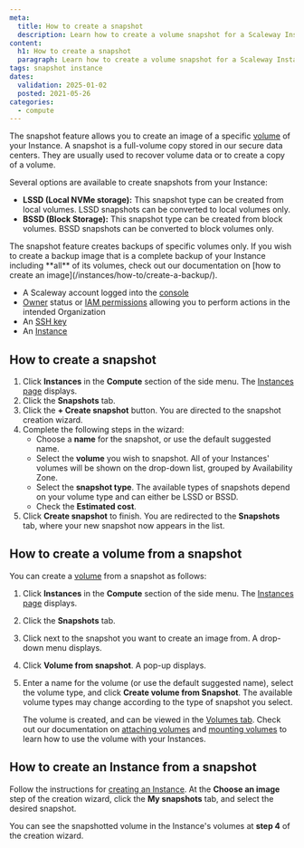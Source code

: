 ```yaml
---
meta:
  title: How to create a snapshot
  description: Learn how to create a volume snapshot for a Scaleway Instance with this easy-to-follow guide.
content:
  h1: How to create a snapshot
  paragraph: Learn how to create a volume snapshot for a Scaleway Instance with this easy-to-follow guide.
tags: snapshot instance
dates:
  validation: 2025-01-02
  posted: 2021-05-26
categories:
  - compute
---
```


The snapshot feature allows you to create an image of a specific [volume](/instances/concepts/#volumes) of your Instance. A snapshot is a full-volume copy stored in our secure data centers. They are usually used to recover volume data or to create a copy of a volume.

Several options are available to create snapshots from your Instance:

* **LSSD (Local NVMe storage):** This snapshot type can be created from local volumes. LSSD snapshots can be converted to local volumes only.
* **BSSD (Block Storage):** This snapshot type can be created from block volumes. BSSD snapshots can be converted to block volumes only.

<Message type="note">
  The snapshot feature creates backups of specific volumes only. If you wish to create a backup image that is a complete backup of your Instance including **all** of its volumes, check out our documentation on [how to create an image](/instances/how-to/create-a-backup/).
</Message>

<Macro id="requirements" />

- A Scaleway account logged into the [console](https://console.scaleway.com)
- [Owner](/iam/concepts/#owner) status or [IAM permissions](/iam/concepts/#permission) allowing you to perform actions in the intended Organization
- An [SSH key](/organizations-and-projects/how-to/create-ssh-key/)
- An [Instance](/instances/how-to/create-an-instance/)

## How to create a snapshot

1. Click **Instances** in the **Compute** section of the side menu. The [Instances page](https://console.scaleway.com/instance/servers) displays.
2. Click the **Snapshots** tab.
    <Lightbox src="scaleway-create-a-snapshot.webp" alt="" />
3. Click the **+ Create snapshot** button. You are directed to the snapshot creation wizard.
4. Complete the following steps in the wizard:
    - Choose a **name** for the snapshot, or use the default suggested name.
    - Select the **volume** you wish to snapshot. All of your Instances' volumes will be shown on the drop-down list, grouped by Availability Zone.
    - Select the **snapshot type**. The available types of snapshots depend on your volume type and can either be LSSD or BSSD. 
    - Check the **Estimated cost**.
5. Click **Create snapshot** to finish. You are redirected to the **Snapshots** tab, where your new snapshot now appears in the list.

## How to create a volume from a snapshot

You can create a [volume](/instances/concepts/#volumes) from a snapshot as follows:

1. Click **Instances** in the **Compute** section of the side menu. The [Instances page](https://console.scaleway.com/instance/servers) displays.
2. Click the **Snapshots** tab.
3. Click <Icon name="more" /> next to the snapshot you want to create an image from. A drop-down menu displays.
4. Click **Volume from snapshot**. A pop-up displays.
    <Lightbox src="scaleway-volume-from-snapshot.webp" alt="" />
5. Enter a name for the volume (or use the default suggested name), select the volume type, and click **Create volume from Snapshot**.
    <Message type="note">
      The available volume types may change according to the type of snapshot you select.
    </Message>

    The volume is created, and can be viewed in the [Volumes tab](https://console.scaleway.com/instance/volumes). Check out our documentation on [attaching volumes](/block-storage/how-to/attach-a-volume/) and [mounting volumes](/block-storage/api-cli/managing-a-volume/#mounting-and-using-a-block-storage-volume) to learn how to use the volume with your Instances.

## How to create an Instance from a snapshot

Follow the instructions for [creating an Instance](/instances/how-to/create-an-instance/). At the **Choose an image** step of the creation wizard, click the **My snapshots** tab, and select the desired snapshot.

<Lightbox src="scaleway-create-from-snapshot.webp" alt="" />

You can see the snapshotted volume in the Instance's volumes at **step 4** of the creation wizard.